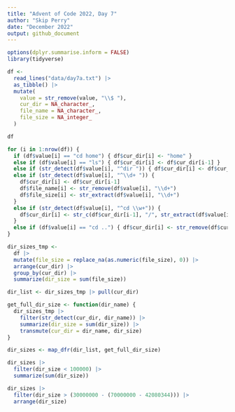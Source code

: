 ```yaml
---
title: "Advent of Code 2022, Day 7"
author: "Skip Perry"
date: "December 2022"
output: github_document
---
```


```r
options(dplyr.summarise.inform = FALSE)
library(tidyverse)
```

```r
df <- 
  read_lines("data/day7a.txt") |> 
  as_tibble() |> 
  mutate(
    value = str_remove(value, "\\$ "),
    cur_dir = NA_character_,
    file_name = NA_character_,
    file_size = NA_integer_
  )

df

for (i in 1:nrow(df)) {
  if (df$value[i] == "cd home") { df$cur_dir[i] <- "home" }
  else if (df$value[i] == "ls") { df$cur_dir[i] <- df$cur_dir[i-1] }
  else if (str_detect(df$value[i], "^dir ")) { df$cur_dir[i] <- df$cur_dir[i-1] }
  else if (str_detect(df$value[i], "^\\d+ ")) { 
    df$cur_dir[i] <- df$cur_dir[i-1] 
    df$file_name[i] <- str_remove(df$value[i], "\\d+")
    df$file_size[i] <- str_extract(df$value[i], "\\d+")
  }
  else if (str_detect(df$value[i], "^cd \\w+")) { 
    df$cur_dir[i] <- str_c(df$cur_dir[i-1], "/", str_extract(df$value[i], "\\w+$"))
  }
  else if (df$value[i] == "cd ..") { df$cur_dir[i] <- str_remove(df$cur_dir[i-1], "/\\w+$") }
}
```

```r
dir_sizes_tmp <- 
  df |> 
  mutate(file_size = replace_na(as.numeric(file_size), 0)) |> 
  arrange(cur_dir) |> 
  group_by(cur_dir) |> 
  summarize(dir_size = sum(file_size))
```

```r
dir_list <- dir_sizes_tmp |> pull(cur_dir)

get_full_dir_size <- function(dir_name) {
  dir_sizes_tmp |> 
    filter(str_detect(cur_dir, dir_name)) |> 
    summarize(dir_size = sum(dir_size)) |> 
    transmute(cur_dir = dir_name, dir_size)
}

dir_sizes <- map_dfr(dir_list, get_full_dir_size)
```

```r
dir_sizes |> 
  filter(dir_size < 100000) |> 
  summarize(sum(dir_size))
```

```r
dir_sizes |> 
  filter(dir_size > (30000000 - (70000000 - 42080344))) |> 
  arrange(dir_size)
```

